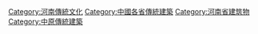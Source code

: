 [[Category:河南傳統文化|Category:河南傳統文化]]
[[Category:中國各省傳統建築|Category:中國各省傳統建築]]
[[Category:河南省建筑物|Category:河南省建筑物]]
[[Category:中原傳統建築|Category:中原傳統建築]]